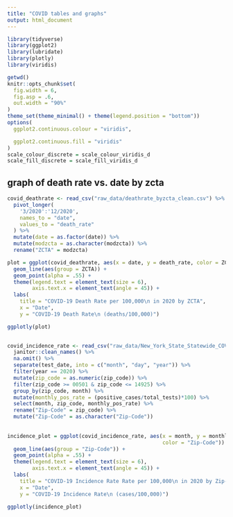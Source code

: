 ```yaml
---
title: "COVID tables and graphs"
output: html_document
---
```


```r
library(tidyverse)
library(ggplot2)
library(lubridate)
library(plotly)
library(viridis)

getwd()
knitr::opts_chunk$set(
  fig.width = 6,
  fig.asp = .6,
  out.width = "90%"
)
theme_set(theme_minimal() + theme(legend.position = "bottom"))
options(
  ggplot2.continuous.colour = "viridis",

  ggplot2.continuous.fill = "viridis"
)
scale_colour_discrete = scale_colour_viridis_d
scale_fill_discrete = scale_fill_viridis_d
```

## graph of death rate vs. date by zcta
```r
covid_deathrate <- read_csv("raw_data/deathrate_byzcta_clean.csv") %>% 
  pivot_longer(
    '3/2020':'12/2020',
    names_to = "date",
    values_to = "death_rate" 
  ) %>% 
  mutate(date = as.factor(date)) %>% 
  mutate(modzcta = as.character(modzcta)) %>% 
  rename("ZCTA" = modzcta)

plot = ggplot(covid_deathrate, aes(x = date, y = death_rate, color = ZCTA)) +
  geom_line(aes(group = ZCTA)) +
  geom_point(alpha = .55) + 
  theme(legend.text = element_text(size = 6), 
        axis.text.x = element_text(angle = 45)) +
  labs(
    title = "COVID-19 Death Rate per 100,000\n in 2020 by ZCTA",
    x = "Date",
    y = "COVID-19 Death Rate\n (deaths/100,000)") 

ggplotly(plot)
  
```

```r
covid_incidence_rate <- read_csv("raw_data/New_York_State_Statewide_COVID-19_Testing_by_Zip_Code.csv") %>% 
  janitor::clean_names() %>% 
  na.omit() %>% 
  separate(test_date, into = c("month", "day", "year")) %>% 
  filter(year == 2020) %>% 
  mutate(zip_code = as.numeric(zip_code)) %>% 
  filter(zip_code >= 00501 & zip_code <= 14925) %>% 
  group_by(zip_code, month) %>% 
  mutate(monthly_pos_rate = (positive_cases/total_tests)*100) %>% 
  select(month, zip_code, monthly_pos_rate) %>% 
  rename("Zip-Code" = zip_code) %>% 
  mutate("Zip-Code" = as.character("Zip-Code"))
  
  
incidence_plot = ggplot(covid_incidence_rate, aes(x = month, y = monthly_pos_rate,
                                                  color = "Zip-Code")) +
  geom_line(aes(group = "Zip-Code")) +
  geom_point(alpha = .55) + 
  theme(legend.text = element_text(size = 6), 
        axis.text.x = element_text(angle = 45)) +
  labs(
    title = "COVID-19 Incidence Rate Rate per 100,000\n in 2020 by Zip-Code",
    x = "Date",
    y = "COVID-19 Incidence Rate\n (cases/100,000)") 

ggplotly(incidence_plot)
```

